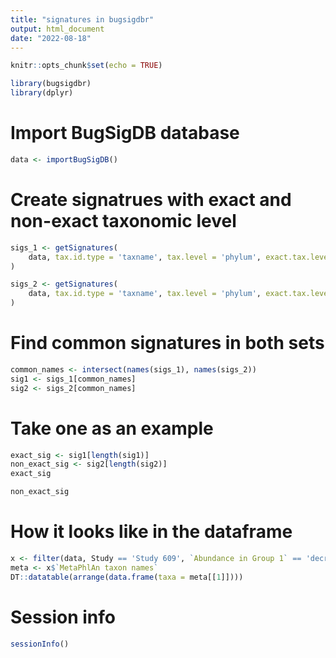 ```yaml
---
title: "signatures in bugsigdbr"
output: html_document
date: "2022-08-18"
---
```


```r
knitr::opts_chunk$set(echo = TRUE)
```

```r
library(bugsigdbr)
library(dplyr)
```

# Import BugSigDB database

```r
data <- importBugSigDB()
```

# Create signatrues with exact and non-exact taxonomic level

```r
sigs_1 <- getSignatures(
    data, tax.id.type = 'taxname', tax.level = 'phylum', exact.tax.level = TRUE
)

sigs_2 <- getSignatures(
    data, tax.id.type = 'taxname', tax.level = 'phylum', exact.tax.level = FALSE
)

```

# Find common signatures in both sets

```r
common_names <- intersect(names(sigs_1), names(sigs_2))
sig1 <- sigs_1[common_names]
sig2 <- sigs_2[common_names]
```

# Take one as an example

```r
exact_sig <- sig1[length(sig1)]
non_exact_sig <- sig2[length(sig2)]
exact_sig
```

```r
non_exact_sig
```

# How it looks like in the dataframe

```r
x <- filter(data, Study == 'Study 609', `Abundance in Group 1` == 'decreased')
meta <- x$`MetaPhlAn taxon names`
DT::datatable(arrange(data.frame(taxa = meta[[1]])))
```

# Session info

```r
sessionInfo()
```



